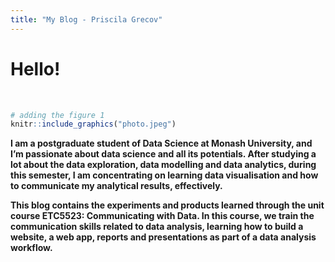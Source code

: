 ```yaml
---
title: "My Blog - Priscila Grecov"
---
```


# Hello!

<br> 

```r
# adding the figure 1
knitr::include_graphics("photo.jpeg")
```


**I am a postgraduate student of Data Science at Monash University, and I'm passionate about data science and all its potentials. After studying a lot about the data exploration, data modelling and data analytics, during this semester, I am concentrating on learning data visualisation and how to communicate my analytical results, effectively.**

**This blog contains the experiments and products learned through the unit course ETC5523: Communicating with Data. In this course, we train the communication skills related to data analysis, learning how to build a website, a web app, reports and presentations as part of a data analysis workflow.**

